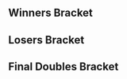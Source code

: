 {{DISPLAYTITLE:Shine 2017: ''Melee'' Doubles Bracket}}{{BracketMatchSMWDisambig |oldtags=Rocky|newtags=Rocky (American player)}}{{SetGame|melee}}
{{tabs static
|name1=Overview
|link1=Shine/2017/Melee
|name2=Singles Pools
|link2=Shine/2017/Melee/Singles Pools
|name3=Singles Top 96
|link3=Shine/2017/Melee/Singles Top 96
|name4=Singles Bracket
|link4=Shine/2017/Melee/Singles Bracket
|name5=Doubles Pools
|link5=Shine/2017/Melee/Doubles Pools
|name6=Doubles Bracket
|link6=Shine/2017/Melee/Doubles Bracket
}}
==Winners Bracket==
{{16DEDoublesWBracketA
<!-- ROUND 1 -->
|r1m1t1p1=SFAT |r1m1t1p1flag=us
|r1m1t1p2=PewPewU |r1m1t1p2flag=us |r1m1t1score=3
|r1m1t2p1=Reno |r1m1t2p1flag=us
|r1m1t2p2=Cactuar |r1m1t2p2flag=us |r1m1t2score=1
|r1m1win=1

|r1m2t1p1=KirbyKaze |r1m2t1p1flag=ca
|r1m2t1p2=Ryan Ford |r1m2t1p2flag=ca |r1m2t1score=1
|r1m2t2p1=Lucky |r1m2t2p1flag=us
|r1m2t2p2=The Moon |r1m2t2p2flag=us |r1m2t2score=3
|r1m2win=2

|r1m3t1p1=Swedish Delight |r1m3t1p1flag=us
|r1m3t1p2=Plup |r1m3t1p2flag=us |r1m3t1score=3
|r1m3t2p1=Hungrybox |r1m3t2p1flag=us
|r1m3t2p2=Crunch |r1m3t2p2flag=us |r1m3t2score=0
|r1m3win=1

|r1m4t1p1=MacD |r1m4t1p1flag=us
|r1m4t1p2=Crush |r1m4t1p2flag=us |r1m4t1score=3
|r1m4t2p1=Chillindude |r1m4t2p1flag=us
|r1m4t2p2=hat |r1m4t2p2flag=us |r1m4t2score=0
|r1m4win=1

|r1m5t1p1=Leffen |r1m5t1p1flag=se
|r1m5t1p2=Ice |r1m5t1p2flag=de |r1m5t1score=3
|r1m5t2p1=Nightmare |r1m5t2p1flag=ca
|r1m5t2p2=n0ne |r1m5t2p2flag=ni |r1m5t2score=0
|r1m5win=1

|r1m6t1p1=Rishi |r1m6t1p1flag=us
|r1m6t1p2=lloD |r1m6t1p2flag=us |r1m6t1score=1
|r1m6t2p1=Syrox |r1m6t2p1flag=us
|r1m6t2p2=Westballz |r1m6t2p2flag=us |r1m6t2score=3
|r1m6win=2

|r1m7t1p1=Mango |r1m7t1p1flag=us
|r1m7t1p2=Mew2King |r1m7t1p2flag=us |r1m7t1score=3
|r1m7t2p1=rime |r1m7t2p1flag=us
|r1m7t2p2=Sokokopuffs |r1m7t2p2flag=us |r1m7t2score=0
|r1m7win=1

|r1m8t1p1=S2J |r1m8t1p1flag=us
|r1m8t1p2=Shroomed |r1m8t1p2flag=us |r1m8t1score=3
|r1m8t2p1=CDK |r1m8t2p1flag=us
|r1m8t2p2=Captain Faceroll |r1m8t2p2flag=us |r1m8t2score=0
|r1m8win=1

<!-- ROUND 2 -->
|r2m1t1p1=SFAT |r2m1t1p1flag=us
|r2m1t1p2=PewPewU |r2m1t1p2flag=us |r2m1t1score=3
|r2m1t2p1=Lucky |r2m1t2p1flag=us
|r2m1t2p2=The Moon |r2m1t2p2flag=us |r2m1t2score=1
|r2m1win=1
|r2m1t1p1char1=fox |r2m1t1p1stock1=1 |r2m1t1p2char1=marth |r2m1t1p2stock1=2
|r2m1t2p1char1=fox |r2m1t2p1stock1=0 |r2m1t2p2char1=fox |r2m1t2p2stock1=0 |r2m1win1=1 |r2m1stage1=Battlefield
|r2m1t1p1char2=fox |r2m1t1p1stock2=2 |r2m1t1p2char2=marth |r2m1t1p2stock2=3
|r2m1t2p1char2=fox |r2m1t2p1stock2=0 |r2m1t2p2char2=fox |r2m1t2p2stock2=0 |r2m1win2=1 |r2m1stage2=Pokémon Stadium
|r2m1t1p1char3=fox |r2m1t1p1stock3=0 |r2m1t1p2char3=marth |r2m1t1p2stock3=0
|r2m1t2p1char3=fox |r2m1t2p1stock3=3 |r2m1t2p2char3=marth |r2m1t2p2stock3=2 |r2m1win3=2 |r2m1stage3=Pokémon Stadium
|r2m1t1p1char4=fox |r2m1t1p1stock4=3 |r2m1t1p2char4=marth |r2m1t1p2stock4=2
|r2m1t2p1char4=fox |r2m1t2p1stock4=0 |r2m1t2p2char4=marth |r2m1t2p2stock4=0 |r2m1win4=1 |r2m1stage4=Final Destination
|r2m1date=August 25, 2017
|r2m1details={{BracketMatchDetails|reddit=|comment=|vod=https://youtu.be/iIQ_1zD1ghk}}

|r2m2t1p1=Swedish Delight |r2m2t1p1flag=us
|r2m2t1p2=Plup |r2m2t1p2flag=us |r2m2t1score=3
|r2m2t2p1=MacD |r2m2t2p1flag=us
|r2m2t2p2=Crush |r2m2t2p2flag=us |r2m2t2score=1
|r2m2win=1
|r2m2t1p1char1=sheik |r2m2t1p1stock1=3 |r2m2t1p2char1=fox |r2m2t1p2stock1=1
|r2m2t2p1char1=peach |r2m2t2p1stock1=0 |r2m2t2p2char1=fox |r2m2t2p2stock1=0 |r2m2win1=1 |r2m2stage1=Pokémon Stadium
|r2m2t1p1char2=sheik |r2m2t1p1stock2=1 |r2m2t1p2char2=fox |r2m2t1p2stock2=1
|r2m2t2p1char2=peach |r2m2t2p1stock2=0 |r2m2t2p2char2=fox |r2m2t2p2stock2=0 |r2m2win2=1 |r2m2stage2=Final Destination
|r2m2t1p1char3=sheik |r2m2t1p1stock3=0 |r2m2t1p2char3=fox |r2m2t1p2stock3=0
|r2m2t2p1char3=peach |r2m2t2p1stock3=1 |r2m2t2p2char3=fox |r2m2t2p2stock3=1 |r2m2win3=2 |r2m2stage3=Final Destination
|r2m2t1p1char4=sheik |r2m2t1p1stock4=0 |r2m2t1p2char4=fox |r2m2t1p2stock4=1
|r2m2t2p1char4=peach |r2m2t2p1stock4=0 |r2m2t2p2char4=fox |r2m2t2p2stock4=0 |r2m2win4=1 |r2m2stage4=Battlefield
|r2m2date=August 25, 2017
|r2m2details={{BracketMatchDetails|reddit=|comment=|vod=https://youtu.be/nqF-plSIWao}}

|r2m3t1p1=Leffen |r2m3t1p1flag=se
|r2m3t1p2=Ice |r2m3t1p2flag=de |r2m3t1score=3
|r2m3t2p1=Syrox |r2m3t2p1flag=us
|r2m3t2p2=Westballz |r2m3t2p2flag=us |r2m3t2score=0
|r2m3win=1

|r2m4t1p1=Mango |r2m4t1p1flag=us
|r2m4t1p2=Mew2King |r2m4t1p2flag=us |r2m4t1score=3
|r2m4t2p1=S2J |r2m4t2p1flag=us
|r2m4t2p2=Shroomed |r2m4t2p2flag=us |r2m4t2score=2
|r2m4win=1

<!-- ROUND 3 -->
|r3m1t1p1=SFAT |r3m1t1p1flag=us
|r3m1t1p2=PewPewU |r3m1t1p2flag=us |r3m1t1score=3
|r3m1t2p1=Swedish Delight |r3m1t2p1flag=us
|r3m1t2p2=Plup |r3m1t2p2flag=us |r3m1t2score=0
|r3m1win=1
|r3m1t1p1char1=fox |r3m1t1p1stock1=1 |r3m1t1p2char1=marth |r3m1t1p2stock1=1
|r3m1t2p1char1=sheik |r3m1t2p1stock1=0 |r3m1t2p2char1=fox |r3m1t2p2stock1=0 |r3m1win1=1 |r3m1stage1=Yoshi's Story
|r3m1t1p1char2=fox |r3m1t1p1stock2=0 |r3m1t1p2char2=marth |r3m1t1p2stock2=1
|r3m1t2p1char2=sheik |r3m1t2p1stock2=0 |r3m1t2p2char2=fox |r3m1t2p2stock2=0 |r3m1win2=1 |r3m1stage2=Battlefield
|r3m1t1p1char3=fox |r3m1t1p1stock3=1 |r3m1t1p2char3=marth |r3m1t1p2stock3=2
|r3m1t2p1char3=sheik |r3m1t2p1stock3=0 |r3m1t2p2char3=fox |r3m1t2p2stock3=0 |r3m1win3=1 |r3m1stage3=Dream Land
|r3m1date=August 25, 2017
|r3m1details={{BracketMatchDetails|reddit=|comment=|vod=https://youtu.be/XBRCPoXv5IM}}

|r3m2t1p1=Leffen |r3m2t1p1flag=se
|r3m2t1p2=Ice |r3m2t1p2flag=de |r3m2t1score=1
|r3m2t2p1=Mango |r3m2t2p1flag=us
|r3m2t2p2=Mew2King |r3m2t2p2flag=us |r3m2t2score=3
|r3m2win=2
|r3m2t1p1char1=fox |r3m2t1p1stock1=0 |r3m2t1p2char1=fox |r3m2t1p2stock1=0
|r3m2t2p1char1=falco |r3m2t2p1stock1=1 |r3m2t2p2char1=sheik |r3m2t2p2stock1=0 |r3m2win1=2 |r3m2stage1=Dream Land
|r3m2t1p1char2=fox |r3m2t1p1stock2=0 |r3m2t1p2char2=fox |r3m2t1p2stock2=0
|r3m2t2p1char2=falco |r3m2t2p1stock2=1 |r3m2t2p2char2=sheik |r3m2t2p2stock2=1 |r3m2win2=2 |r3m2stage2=Final Destination
|r3m2t1p1char3=fox |r3m2t1p1stock3=1 |r3m2t1p2char3=fox |r3m2t1p2stock3=1
|r3m2t2p1char3=falco |r3m2t2p1stock3=0 |r3m2t2p2char3=sheik |r3m2t2p2stock3=0 |r3m2win3=1 |r3m2stage3=Final Destination
|r3m2t1p1char4=fox |r3m2t1p1stock4=0 |r3m2t1p2char4=fox |r3m2t1p2stock4=0
|r3m2t2p1char4=falco |r3m2t2p1stock4=1 |r3m2t2p2char4=sheik |r3m2t2p2stock4=1 |r3m2win4=2 |r3m2stage4=Battlefield
|r3m2date=August 25, 2017
|r3m2details={{BracketMatchDetails|reddit=|comment=|vod=https://youtu.be/KwZp9ROiBqY}}
}}
==Losers Bracket==
{{48DEDoublesLBracketSmwA
|tourneylink=Shine/2017/Melee
|tourneyname=Shine 2017
|l1placement=33-48
|l2placement=25-32
|l3placement=17-24
|l4placement=13-16
|l5placement=9-12
|l6placement=7-8
|l7placement=5-6

<!-- ROUND 1 -->
|l1m1t1p1=Den |l1m1t1p1flag=us
|l1m1t1p2=Ansem the Handsome |l1m1t1p2flag=us |l1m1t1score=0
|l1m1t2p1=Rustin |l1m1t2p1flag=us
|l1m1t2p2=Vinodh |l1m1t2p2flag=us |l1m1t2score=3
|l1m1win=2

|l1m2t1p1=Ryobeat |l1m2t1p1flag=us
|l1m2t1p2=HomeMadeWaffles |l1m2t1p2flag=us |l1m2t1score=3
|l1m2t2p1=Thumbs |l1m2t2p1flag=us
|l1m2t2p2=Ricky |l1m2t2p2flag=us |l1m2t2score=1
|l1m2win=1

|l1m3t1p1=Zhu |l1m3t1p1flag=us
|l1m3t1p2=Nintendude |l1m3t1p2flag=us |l1m3t1score=3
|l1m3t2p1=Pig |l1m3t2p1flag=us
|l1m3t2p2=GSO |l1m3t2p2flag=us |l1m3t2score=0
|l1m3win=1

|l1m4t1p1=HT |l1m4t1p1flag=us
|l1m4t1p2=mayb |l1m4t1p2flag=us |l1m4t1score=3
|l1m4t2p1=squible |l1m4t2p1flag=us
|l1m4t2p2=Joyboy |l1m4t2p2flag=us |l1m4t2score=0
|l1m4win=1

|l1m5t1p1=Poonslayer7 |l1m5t1p1flag=us
|l1m5t1p2=Che$$ |l1m5t1p2flag=us |l1m5t1score=1
|l1m5t2p1=Kaeon |l1m5t2p1flag=us
|l1m5t2p2=SnooSnoo |l1m5t2p2flag=us |l1m5t2score=3
|l1m5win=2

|l1m6t1p1=Snacks! |l1m6t1p1flag=us
|l1m6t1p2=BMC |l1m6t1p2flag=us |l1m6t1score=0
|l1m6t2p1=EastCoastJeff |l1m6t2p1flag=us
|l1m6t2p2=Monib |l1m6t2p2flag=ca |l1m6t2score=3
|l1m6win=2

|l1m7t1p1=Medz |l1m7t1p1flag=us
|l1m7t1p2=ChuDat |l1m7t1p2flag=us |l1m7t1score=3
|l1m7t2p1=lint |l1m7t2p1flag=us
|l1m7t2p2=Bolt |l1m7t2p2flag=us |l1m7t2score=1
|l1m7win=1

|l1m8t1p1=Qerb |l1m8t1p1flag=us
|l1m8t1p2=Alex19 |l1m8t1p2flag=us |l1m8t1score=1
|l1m8t2p1=Arty |l1m8t2p1flag=us
|l1m8t2p2=bonfire10 |l1m8t2p2flag=us |l1m8t2score=3
|l1m8win=2

|l1m9t1p1=Samurai Ike |l1m9t1p1flag=us
|l1m9t1p2=plow |l1m9t1p2flag=us |l1m9t1score=2
|l1m9t2p1=chinesetaKEOut |l1m9t2p1flag=
|l1m9t2p2=yaqwjehp |l1m9t2p2flag=zw |l1m9t2score=3
|l1m9win=2

|l1m10t1p1=Spark |l1m10t1p1flag=us
|l1m10t1p2=Rocky |l1m10t1p2flag=us |l1m10t1score=3
|l1m10t2p1=Venti |l1m10t2p1flag=us
|l1m10t2p2=42nd |l1m10t2p2flag=us |l1m10t2score=1
|l1m10win=1

|l1m11t1p1=dizzkidboogie |l1m11t1p1flag=us
|l1m11t1p2=2saint |l1m11t1p2flag=us |l1m11t1score=3
|l1m11t2p1=Tian |l1m11t2p1flag=us
|l1m11t2p2=Captain Smuckers |l1m11t2p2flag=us |l1m11t2score=2
|l1m11win=1

|l1m12t1p1=Trulliam |l1m12t1p1flag=ca
|l1m12t1p2=Cal |l1m12t1p2flag=us |l1m12t1score=3
|l1m12t2p1=Frenzy |l1m12t2p1flag=gb
|l1m12t2p2=Trif |l1m12t2p2flag=es |l1m12t2score=2
|l1m12win=1

|l1m13t1p1=Upke |l1m13t1p1flag=us
|l1m13t1p2=Sazeny |l1m13t1p2flag=fi |l1m13t1score=0
|l1m13t2p1=Kalvar |l1m13t2p1flag=us
|l1m13t2p2=Tartox |l1m13t2p2flag=us |l1m13t2score=3
|l1m13win=2

|l1m14t1p1=Darkatma |l1m14t1p1flag=us
|l1m14t1p2=Wavebringer |l1m14t1p2flag=us |l1m14t1score=3
|l1m14t2p1=Wassabi |l1m14t2p1flag=us
|l1m14t2p2=Thx |l1m14t2p2flag=us |l1m14t2score=0
|l1m14win=1

|l1m15t1p1=Junebug |l1m15t1p1flag=us
|l1m15t1p2=Redd |l1m15t1p2flag=us |l1m15t1score=3
|l1m15t2p1=shabo |l1m15t2p1flag=us
|l1m15t2p2=Blendtec |l1m15t2p2flag=us |l1m15t2score=0
|l1m15win=1

|l1m16t1p1=Ginger |l1m16t1p1flag=us
|l1m16t1p2=Bones |l1m16t1p2flag=us |l1m16t1score=3
|l1m16t2p1=Ses |l1m16t2p1flag=us
|l1m16t2p2=Klaps |l1m16t2p2flag=us |l1m16t2score=0
|l1m16win=1

<!-- ROUND 2 -->
|l2m1t1p1=Rustin |l2m1t1p1flag=us
|l2m1t1p2=Vinodh |l2m1t1p2flag=us |l2m1t1score=3
|l2m1t2p1=Ryobeat |l2m1t2p1flag=us
|l2m1t2p2=HomeMadeWaffles |l2m1t2p2flag=us |l2m1t2score=0
|l2m1win=1

|l2m2t1p1=Zhu |l2m2t1p1flag=us
|l2m2t1p2=Nintendude |l2m2t1p2flag=us |l2m2t1score=0
|l2m2t2p1=HT |l2m2t2p1flag=us
|l2m2t2p2=mayb |l2m2t2p2flag=us |l2m2t2score=3
|l2m2win=2

|l2m3t1p1=Kaeon |l2m3t1p1flag=us
|l2m3t1p2=SnooSnoo |l2m3t1p2flag=us |l2m3t1score=3
|l2m3t2p1=EastCoastJeff |l2m3t2p1flag=us
|l2m3t2p2=Monib |l2m3t2p2flag=ca |l2m3t2score=0
|l2m3win=1

|l2m4t1p1=Medz |l2m4t1p1flag=us
|l2m4t1p2=ChuDat |l2m4t1p2flag=us |l2m4t1score=3
|l2m4t2p1=Arty |l2m4t2p1flag=us
|l2m4t2p2=bonfire10 |l2m4t2p2flag=us |l2m4t2score=0
|l2m4win=1

|l2m5t1p1=chinesetaKEOut |l2m5t1p1flag=
|l2m5t1p2=yaqwjehp |l2m5t1p2flag=zw |l2m5t1score=0
|l2m5t2p1=Spark |l2m5t2p1flag=us
|l2m5t2p2=Rocky |l2m5t2p2flag=us |l2m5t2score=3
|l2m5win=2

|l2m6t1p1=dizzkidboogie |l2m6t1p1flag=us
|l2m6t1p2=2saint |l2m6t1p2flag=us |l2m6t1score=3
|l2m6t2p1=Trulliam |l2m6t2p1flag=ca
|l2m6t2p2=Cal |l2m6t2p2flag=us |l2m6t2score=2
|l2m6win=1

|l2m7t1p1=Kalvar |l2m7t1p1flag=us
|l2m7t1p2=Tartox |l2m7t1p2flag=us |l2m7t1score=2
|l2m7t2p1=Darkatma |l2m7t2p1flag=us
|l2m7t2p2=Wavebringer |l2m7t2p2flag=us |l2m7t2score=3
|l2m7win=2

|l2m8t1p1=Junebug |l2m8t1p1flag=us
|l2m8t1p2=Redd |l2m8t1p2flag=us |l2m8t1score=1
|l2m8t2p1=Ginger |l2m8t2p1flag=us
|l2m8t2p2=Bones |l2m8t2p2flag=us |l2m8t2score=3
|l2m8win=2

<!-- ROUND 3 -->
|l3m1t1p1=Chillindude |l3m1t1p1flag=us
|l3m1t1p2=hat |l3m1t1p2flag=us |l3m1t1score=3
|l3m1t2p1=Rustin |l3m1t2p1flag=us
|l3m1t2p2=Vinodh |l3m1t2p2flag=us |l3m1t2score=0
|l3m1win=1

|l3m2t1p1=Hungrybox |l3m2t1p1flag=us
|l3m2t1p2=Crunch |l3m2t1p2flag=us |l3m2t1score=3
|l3m2t2p1=HT |l3m2t2p1flag=us
|l3m2t2p2=mayb |l3m2t2p2flag=us |l3m2t2score=1
|l3m2win=1

|l3m3t1p1=KirbyKaze |l3m3t1p1flag=ca
|l3m3t1p2=Ryan Ford |l3m3t1p2flag=ca |l3m3t1score=3
|l3m3t2p1=Kaeon |l3m3t2p1flag=us
|l3m3t2p2=SnooSnoo |l3m3t2p2flag=us |l3m3t2score=0
|l3m3win=1

|l3m4t1p1=Reno |l3m4t1p1flag=us
|l3m4t1p2=Cactuar |l3m4t1p2flag=us |l3m4t1score=3
|l3m4t2p1=Medz |l3m4t2p1flag=us
|l3m4t2p2=ChuDat |l3m4t2p2flag=us |l3m4t2score=0
|l3m4win=1

|l3m5t1p1=CDK |l3m5t1p1flag=us
|l3m5t1p2=Captain Faceroll |l3m5t1p2flag=us |l3m5t1score=3
|l3m5t2p1=Spark |l3m5t2p1flag=us
|l3m5t2p2=Rocky |l3m5t2p2flag=us |l3m5t2score=2
|l3m5win=1

|l3m6t1p1=rime |l3m6t1p1flag=us
|l3m6t1p2=Sokokopuffs |l3m6t1p2flag=us |l3m6t1score=0
|l3m6t2p1=dizzkidboogie |l3m6t2p1flag=us
|l3m6t2p2=2saint |l3m6t2p2flag=us |l3m6t2score=3
|l3m6win=2

|l3m7t1p1=Rishi |l3m7t1p1flag=us
|l3m7t1p2=lloD |l3m7t1p2flag=us |l3m7t1score=3
|l3m7t2p1=Darkatma |l3m7t2p1flag=us
|l3m7t2p2=Wavebringer |l3m7t2p2flag=us |l3m7t2score=0
|l3m7win=1

|l3m8t1p1=Nightmare |l3m8t1p1flag=ca
|l3m8t1p2=n0ne |l3m8t1p2flag=ni |l3m8t1score=3
|l3m8t2p1=Ginger |l3m8t2p1flag=us
|l3m8t2p2=Bones |l3m8t2p2flag=us |l3m8t2score=2
|l3m8win=1

<!-- ROUND 4 -->
|l4m1t1p1=Chillindude |l4m1t1p1flag=us
|l4m1t1p2=hat |l4m1t1p2flag=us |l4m1t1score=1
|l4m1t2p1=Hungrybox |l4m1t2p1flag=us
|l4m1t2p2=Crunch |l4m1t2p2flag=us |l4m1t2score=3
|l4m1win=2

|l4m2t1p1=KirbyKaze |l4m2t1p1flag=ca
|l4m2t1p2=Ryan Ford |l4m2t1p2flag=ca |l4m2t1score=3
|l4m2t2p1=Reno |l4m2t2p1flag=us
|l4m2t2p2=Cactuar |l4m2t2p2flag=us |l4m2t2score=2
|l4m2win=1

|l4m3t1p1=CDK |l4m3t1p1flag=us
|l4m3t1p2=Captain Faceroll |l4m3t1p2flag=us |l4m3t1score=2
|l4m3t2p1=dizzkidboogie |l4m3t2p1flag=us
|l4m3t2p2=2saint |l4m3t2p2flag=us |l4m3t2score=3
|l4m3win=2

|l4m4t1p1=Rishi |l4m4t1p1flag=us
|l4m4t1p2=lloD |l4m4t1p2flag=us |l4m4t1score=3
|l4m4t2p1=Nightmare |l4m4t2p1flag=ca
|l4m4t2p2=n0ne |l4m4t2p2flag=ni |l4m4t2score=2
|l4m4win=1

<!-- ROUND 5 -->
|l5m1t1p1=Syrox |l5m1t1p1flag=us
|l5m1t1p2=Westballz |l5m1t1p2flag=us |l5m1t1score=3
|l5m1t2p1=Hungrybox |l5m1t2p1flag=us
|l5m1t2p2=Crunch |l5m1t2p2flag=us |l5m1t2score=2
|l5m1win=1

|l5m2t1p1=S2J |l5m2t1p1flag=us
|l5m2t1p2=Shroomed |l5m2t1p2flag=us |l5m2t1score=3
|l5m2t2p1=KirbyKaze |l5m2t2p1flag=ca
|l5m2t2p2=Ryan Ford |l5m2t2p2flag=ca |l5m2t2score=1
|l5m2win=1

|l5m3t1p1=Lucky |l5m3t1p1flag=us
|l5m3t1p2=The Moon |l5m3t1p2flag=us |l5m3t1score=3
|l5m3t2p1=dizzkidboogie |l5m3t2p1flag=us
|l5m3t2p2=2saint |l5m3t2p2flag=us |l5m3t2score=1
|l5m3win=1

|l5m4t1p1=MacD |l5m4t1p1flag=us
|l5m4t1p2=Crush |l5m4t1p2flag=us |l5m4t1score=3
|l5m4t2p1=Rishi |l5m4t2p1flag=us
|l5m4t2p2=lloD |l5m4t2p2flag=us |l5m4t2score=1
|l5m4win=1

<!-- ROUND 6 -->
|l6m1t1p1=Syrox |l6m1t1p1flag=us
|l6m1t1p2=Westballz |l6m1t1p2flag=us |l6m1t1score=1
|l6m1t2p1=S2J |l6m1t2p1flag=us
|l6m1t2p2=Shroomed |l6m1t2p2flag=us |l6m1t2score=3
|l6m1win=2
|l6m1t1p1char1=fox |l6m1t1p1stock1=0 |l6m1t1p2char1=falco |l6m1t1p2stock1=0
|l6m1t2p1char1=cf |l6m1t2p1stock1=2 |l6m1t2p2char1=sheik |l6m1t2p2stock1=2 |l6m1win1=2 |l6m1stage1=Battlefield
|l6m1t1p1char2=fox |l6m1t1p1stock2=2 |l6m1t1p2char2=falco |l6m1t1p2stock2=2
|l6m1t2p1char2=cf |l6m1t2p1stock2=0 |l6m1t2p2char2=sheik |l6m1t2p2stock2=0 |l6m1win2=1 |l6m1stage2=Final Destination
|l6m1t1p1char3=fox |l6m1t1p1stock3=0 |l6m1t1p2char3=falco |l6m1t1p2stock3=0
|l6m1t2p1char3=cf |l6m1t2p1stock3=1 |l6m1t2p2char3=sheik |l6m1t2p2stock3=2 |l6m1win3=2 |l6m1stage3=Dream Land
|l6m1t1p1char4=fox |l6m1t1p1stock4=0 |l6m1t1p2char4=falco |l6m1t1p2stock4=0
|l6m1t2p1char4=cf |l6m1t2p1stock4=1 |l6m1t2p2char4=sheik |l6m1t2p2stock4=2 |l6m1win4=2 |l6m1stage4=Pokémon Stadium
|l6m1date=August 25, 2017
|l6m1details={{BracketMatchDetails|reddit=|comment=|vod=https://youtu.be/vVoF7D09rkg}}

|l6m2t1p1=Lucky |l6m2t1p1flag=us
|l6m2t1p2=The Moon |l6m2t1p2flag=us |l6m2t1score=0
|l6m2t2p1=MacD |l6m2t2p1flag=us
|l6m2t2p2=Crush |l6m2t2p2flag=us |l6m2t2score=3
|l6m2win=2

<!-- ROUND 7 -->
|l7m1t1p1=Swedish Delight |l7m1t1p1flag=us
|l7m1t1p2=Plup |l7m1t1p2flag=us |l7m1t1score=3
|l7m1t2p1=S2J |l7m1t2p1flag=us
|l7m1t2p2=Shroomed |l7m1t2p2flag=us |l7m1t2score=1
|l7m1win=1
|l7m1t1p1char1=sheik |l7m1t1p1stock1=1 |l7m1t1p2char1=fox |l7m1t1p2stock1=2
|l7m1t2p1char1=cf |l7m1t2p1stock1=0 |l7m1t2p2char1=sheik |l7m1t2p2stock1=0 |l7m1win1=1 |l7m1stage1=Battlefield
|l7m1t1p1char2=sheik |l7m1t1p1stock2=2 |l7m1t1p2char2=fox |l7m1t1p2stock2=2
|l7m1t2p1char2=cf |l7m1t2p1stock2=0 |l7m1t2p2char2=sheik |l7m1t2p2stock2=0 |l7m1win2=1 |l7m1stage2=Dream Land
|l7m1t1p1char3=sheik |l7m1t1p1stock3=0 |l7m1t1p2char3=fox |l7m1t1p2stock3=0
|l7m1t2p1char3=cf |l7m1t2p1stock3=1 |l7m1t2p2char3=sheik |l7m1t2p2stock3=1 |l7m1win3=2 |l7m1stage3=Pokémon Stadium
|l7m1t1p1char4=sheik |l7m1t1p1stock4=1 |l7m1t1p2char4=fox |l7m1t1p2stock4=1
|l7m1t2p1char4=cf |l7m1t2p1stock4=0 |l7m1t2p2char4=sheik |l7m1t2p2stock4=0 |l7m1win4=1 |l7m1stage4=Final Destination
|l7m1date=August 25, 2017
|l7m1details={{BracketMatchDetails|reddit=|comment=|vod=https://youtu.be/iWWZFLzayM4}}

|l7m2t1p1=Leffen |l7m2t1p1flag=se
|l7m2t1p2=Ice |l7m2t1p2flag=de |l7m2t1score=3
|l7m2t2p1=MacD |l7m2t2p1flag=us
|l7m2t2p2=Crush |l7m2t2p2flag=us |l7m2t2score=1
|l7m2win=1
|l7m2t1p1char1=fox |l7m2t1p1stock1=0 |l7m2t1p2char1=fox |l7m2t1p2stock1=1
|l7m2t2p1char1=peach |l7m2t2p1stock1=0 |l7m2t2p2char1=fox |l7m2t2p2stock1=0 |l7m2win1=1 |l7m2stage1=Battlefield
|l7m2t1p1char2=fox |l7m2t1p1stock2=2 |l7m2t1p2char2=fox |l7m2t1p2stock2=1
|l7m2t2p1char2=peach |l7m2t2p1stock2=0 |l7m2t2p2char2=fox |l7m2t2p2stock2=0 |l7m2win2=1 |l7m2stage2=Battlefield
|l7m2t1p1char3=fox |l7m2t1p1stock3=0 |l7m2t1p2char3=fox |l7m2t1p2stock3=0
|l7m2t2p1char3=peach |l7m2t2p1stock3=1 |l7m2t2p2char3=fox |l7m2t2p2stock3=2 |l7m2win3=2 |l7m2stage3=Final Destination
|l7m2t1p1char4=fox |l7m2t1p1stock4=1 |l7m2t1p2char4=fox |l7m2t1p2stock4=1
|l7m2t2p1char4=peach |l7m2t2p1stock4=0 |l7m2t2p2char4=fox |l7m2t2p2stock4=0 |l7m2win4=1 |l7m2stage4=Pokémon Stadium
|l7m2date=August 25, 2017
|l7m2details={{BracketMatchDetails|reddit=|comment=|vod=https://youtu.be/yMTm0Wjksu0}}
}}
<onlyinclude>
==Final Doubles Bracket==
{{DEFinalDoublesSmwBracket
|tourneylink=Shine/2017/Melee
|tourneyname=Shine 2017
|l1placement=4
|r2placement=3
|r3loserplacement=2
|r3winnerplacement=1

<!-- FROM WINNERS -->
|r1m1t1p1=SFAT |r1m1t1p1flag=us
|r1m1t1p2=PewPewU |r1m1t1p2flag=us |r1m1t1score=3
|r1m1t2p1=Mango |r1m1t2p1flag=us
|r1m1t2p2=Mew2King |r1m1t2p2flag=us |r1m1t2score=2
|r1m1win=1
|r1m1t1p1char1=fox |r1m1t1p1stock1=0 |r1m1t1p2char1=marth |r1m1t1p2stock1=0
|r1m1t2p1char1=falco |r1m1t2p1stock1=1 |r1m1t2p2char1=sheik |r1m1t2p2stock1=1 |r1m1win1=2 |r1m1stage1=Battlefield
|r1m1t1p1char2=fox |r1m1t1p1stock2=1 |r1m1t1p2char2=marth |r1m1t1p2stock2=1
|r1m1t2p1char2=falco |r1m1t2p1stock2=0 |r1m1t2p2char2=sheik |r1m1t2p2stock2=0 |r1m1win2=1 |r1m1stage2=Yoshi's Story
|r1m1t1p1char3=fox |r1m1t1p1stock3=0 |r1m1t1p2char3=marth |r1m1t1p2stock3=0
|r1m1t2p1char3=falco |r1m1t2p1stock3=1 |r1m1t2p2char3=sheik |r1m1t2p2stock3=2 |r1m1win3=2 |r1m1stage3=Dream Land
|r1m1t1p1char4=fox |r1m1t1p1stock4=1 |r1m1t1p2char4=marth |r1m1t1p2stock4=2
|r1m1t2p1char4=falco |r1m1t2p1stock4=0 |r1m1t2p2char4=sheik |r1m1t2p2stock4=0 |r1m1win4=1 |r1m1stage4=Battlefield
|r1m1t1p1char5=fox |r1m1t1p1stock5=1 |r1m1t1p2char5=marth |r1m1t1p2stock5=1
|r1m1t2p1char5=falco |r1m1t2p1stock5=0 |r1m1t2p2char5=sheik |r1m1t2p2stock5=0 |r1m1win5=1 |r1m1stage5=Final Destination
|r1m1date=August 25, 2017
|r1m1details={{BracketMatchDetails|reddit=|comment=|vod=https://youtu.be/VinTpW65TQY}}

<!-- FROM LOSERS -->
|l1m1t1p1=Swedish Delight |l1m1t1p1flag=us
|l1m1t1p2=Plup |l1m1t1p2flag=us |l1m1t1score=1
|l1m1t2p1=Leffen |l1m1t2p1flag=se
|l1m1t2p2=Ice |l1m1t2p2flag=de |l1m1t2score=3
|l1m1win=2
|l1m1t1p1char1=sheik |l1m1t1p1stock1=0 |l1m1t1p2char1=fox |l1m1t1p2stock1=1
|l1m1t2p1char1=fox |l1m1t2p1stock1=0 |l1m1t2p2char1=fox |l1m1t2p2stock1=0 |l1m1win1=1 |l1m1stage1=Final Destination
|l1m1t1p1char2=sheik |l1m1t1p1stock2=0 |l1m1t1p2char2=fox |l1m1t1p2stock2=0
|l1m1t2p1char2=fox |l1m1t2p1stock2=2 |l1m1t2p2char2=fox |l1m1t2p2stock2=3 |l1m1win2=2 |l1m1stage2=Final Destination
|l1m1t1p1char3=sheik |l1m1t1p1stock3=0 |l1m1t1p2char3=fox |l1m1t1p2stock3=0
|l1m1t2p1char3=fox |l1m1t2p1stock3=2 |l1m1t2p2char3=fox |l1m1t2p2stock3=1 |l1m1win3=2 |l1m1stage3=Dream Land
|l1m1t1p1char4=sheik |l1m1t1p1stock4=0 |l1m1t1p2char4=fox |l1m1t1p2stock4=0
|l1m1t2p1char4=fox |l1m1t2p1stock4=2 |l1m1t2p2char4=fox |l1m1t2p2stock4=2 |l1m1win4=2 |l1m1stage4=Battlefield
|l1m1date=August 25, 2017
|l1m1details={{BracketMatchDetails|reddit=|comment=|vod=https://youtu.be/nypxNQ6SIlg}}

<!-- LOSERS FINALS -->
|r2m1t1p1=Mango |r2m1t1p1flag=us
|r2m1t1p2=Mew2King |r2m1t1p2flag=us |r2m1t1score=3
|r2m1t2p1=Leffen |r2m1t2p1flag=se
|r2m1t2p2=Ice |r2m1t2p2flag=de |r2m1t2score=1
|r2m1win=1
|r2m1t1p1char1=falco |r2m1t1p1stock1=1 |r2m1t1p2char1=sheik |r2m1t1p2stock1=2
|r2m1t2p1char1=fox |r2m1t2p1stock1=0 |r2m1t2p2char1=fox |r2m1t2p2stock1=0 |r2m1win1=1 |r2m1stage1=Final Destination
|r2m1t1p1char2=falco |r2m1t1p1stock2=3 |r2m1t1p2char2=fox |r2m1t1p2stock2=3
|r2m1t2p1char2=fox |r2m1t2p1stock2=0 |r2m1t2p2char2=fox |r2m1t2p2stock2=0 |r2m1win2=1 |r2m1stage2=Pokémon Stadium
|r2m1t1p1char3=falco |r2m1t1p1stock3=0 |r2m1t1p2char3=fox |r2m1t1p2stock3=0
|r2m1t2p1char3=fox |r2m1t2p1stock3=3 |r2m1t2p2char3=fox |r2m1t2p2stock3=3 |r2m1win3=2 |r2m1stage3=Final Destination
|r2m1t1p1char4=falco |r2m1t1p1stock4=1 |r2m1t1p2char4=sheik |r2m1t1p2stock4=1
|r2m1t2p1char4=fox |r2m1t2p1stock4=0 |r2m1t2p2char4=fox |r2m1t2p2stock4=0 |r2m1win4=1 |r2m1stage4=Dream Land
|r2m1date=August 25, 2017
|r2m1details={{BracketMatchDetails|reddit=|comment=|vod=https://youtu.be/oDKZyl8LZ_o}}

<!-- GRAND FINALS -->
|r3m1t1p1=SFAT |r3m1t1p1flag=us
|r3m1t1p2=PewPewU |r3m1t1p2flag=us |r3m1t1score=3
|r3m1t2p1=Mango |r3m1t2p1flag=us
|r3m1t2p2=Mew2King |r3m1t2p2flag=us |r3m1t2score=1
|r3m1win=1
|r3m1t1p1char1=fox |r3m1t1p1stock1=1 |r3m1t1p2char1=marth |r3m1t1p2stock1=1
|r3m1t2p1char1=falco |r3m1t2p1stock1=0 |r3m1t2p2char1=sheik |r3m1t2p2stock1=0 |r3m1win1=1 |r3m1stage1=Yoshi's Story
|r3m1t1p1char2=fox |r3m1t1p1stock2=1 |r3m1t1p2char2=marth |r3m1t1p2stock2=1
|r3m1t2p1char2=falco |r3m1t2p1stock2=0 |r3m1t2p2char2=sheik |r3m1t2p2stock2=0 |r3m1win2=1 |r3m1stage2=Dream Land
|r3m1t1p1char3=fox |r3m1t1p1stock3=0 |r3m1t1p2char3=marth |r3m1t1p2stock3=0
|r3m1t2p1char3=fox |r3m1t2p1stock3=1 |r3m1t2p2char3=sheik |r3m1t2p2stock3=1 |r3m1win3=2 |r3m1stage3=Dream Land
|r3m1t1p1char4=fox |r3m1t1p1stock4=1 |r3m1t1p2char4=marth |r3m1t1p2stock4=0
|r3m1t2p1char4=fox |r3m1t2p1stock4=0 |r3m1t2p2char4=sheik |r3m1t2p2stock4=0 |r3m1win4=1 |r3m1stage4=Battlefield
|r3m1date=August 25, 2017
|r3m1details={{BracketMatchDetails|reddit=|comment=|vod=https://youtu.be/3i3kVC9amCo}}
}}</onlyinclude>
